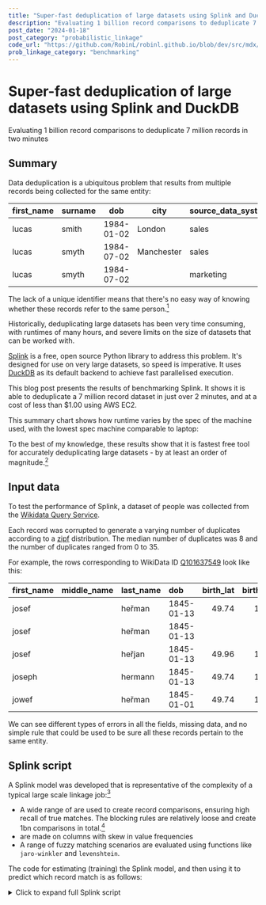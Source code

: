 ```yaml
---
title: "Super-fast deduplication of large datasets using Splink and DuckDB"
description: "Evaluating 1 billion record comparisons to deduplicate 7 million records in two minutes"
post_date: "2024-01-18"
post_category: "probabilistic_linkage"
code_url: "https://github.com/RobinL/robinl.github.io/blob/dev/src/mdx/fast_deduplication.mdx"
prob_linkage_category: "benchmarking"
---
```








# Super-fast deduplication of large datasets using Splink and DuckDB

<Subtitle>Evaluating 1 billion record comparisons to deduplicate 7 million records in two minutes</Subtitle>

## Summary



Data deduplication is a ubiquitous problem that results from multiple records being collected for the same entity:


| first_name | surname | dob        | city       | source_data_system |
| ---------- | ------- | ---------- | ---------- | ------------------ |
| lucas      | smith   | 1984-01-02 | London     | sales              |
| lucas      | smyth   | 1984-07-02 | Manchester | sales              |
| lucas      | smyth   | 1984-07-02 |            | marketing          |


The lack of a unique identifier means that there's no easy way of knowing whether these records refer to the same person.[^1]

[^1]: This problem is also sometimes referred to as entity resolution, or record linkage.

Historically, deduplicating large datasets has been very time consuming, with runtimes of many hours, and severe limits on the size of datasets that can be worked with.

[Splink](https://github.com/moj-analytical-services/splink) is a free, open source Python library to address this problem. It's designed for use on very large datasets, so speed is imperative.  It uses [DuckDB](https://duckdb.org/) as its default backend to achieve fast parallelised execution.


This blog post presents the results of benchmarking Splink. It shows it is able to deduplicate a 7 million record dataset in just over 2 minutes, and at a cost of less than $1.00 using AWS EC2.

This summary chart shows how runtime varies by the spec of the machine used, with the lowest spec machine comparable to laptop:

<VegaLite spec={summary_chart} />



To the best of my knowledge, these results show that it is fastest free tool for accurately deduplicating large datasets - by at least an order of magnitude.[^2]
[^2]: Please <Link to="/about/">contact me</Link> if you know otherwise!



## Input data

To test the performance of Splink, a dataset of people was collected from the [Wikidata Query Service](https://query.wikidata.org/).

Each record was corrupted to generate a varying number of duplicates according to a [zipf](https://en.wikipedia.org/wiki/Zipf%27s_law) distribution.  The median number of duplicates was 8 and the number of duplicates ranged from 0 to 35.

For example, the rows corresponding to WikiData ID [Q101637549](https://www.wikidata.org/wiki/Q101637549) look like this:

| first_name   | middle_name   | last_name   | dob        |   birth_lat |   birth_lng | occupation          |
|:-------------|:--------------|:------------|:-----------|------------:|------------:|:--------------------|
| josef        |               | heřman      | 1845-01-13 |     49.74   |     13.38   | high school teacher |
| josef        |               | heřman      | 1845-01-13 |             |             | high school teacher |
| josef        |               | heřjan      | 1845-01-13 |     49.96   |     13.35   | high school teacher |
| joseph       |               | hermann     | 1845-01-13 |     49.74   |     13.38   | travel writer       |
| jowef        |               | heřman      | 1845-01-01 |     49.74   |     13.38   | high school teacher |

We can see different types of errors in all the fields, missing data, and no simple rule that could be used to be sure all these records pertain to the same entity.

## Splink script


A Splink model was developed that is representative of the complexity of a typical large scale linkage job:[^3]

- A wide range of <DefinitionToolTip term="blocking_rule" text="blocking rules"/> are used to create record comparisons, ensuring high recall of true matches. The blocking rules are relatively loose and create 1bn comparisons in total.[^4]
- <DefinitionToolTip term="tf_adjustment" text="Term frequency adjustments"/>  are made on columns with skew in value frequencies
- A range of fuzzy matching scenarios are evaluated using functions like `jaro-winkler` and `levenshtein`.

[^3]: It would be possible to achieve much faster runtimes by reducing complexity, at the expense of accuracy.  For instance, reducing the use of fuzzy-match functions like Jaro Winkler, and avoiding term frequency adjustments.  However, this would not be representative of a typical real-world use case.
[^4]: It's important to emphasise the number of comparisons (1 billion) as well as the number of input rows (7 million) because performance is primarily driven by the former. Furthermore it would be possible to 'cheat' and get a better runtimes simply by using stricter blocking, at the cost of lower recall.  See [here](https://moj-analytical-services.github.io/splink/topic_guides/blocking/blocking_rules.html?h=blocking#blocking) for further details.


The code for estimating (training) the Splink model, and then using it to predict which record match is as follows:

<details>
<summary>Click to expand full Splink script</summary>
```python
import pandas as pd
from splink.duckdb.blocking_rule_library import block_on
from splink.duckdb.comparison_library import (
    distance_in_km_at_thresholds,
    exact_match,
    jaro_winkler_at_thresholds,
    levenshtein_at_thresholds,
)
from splink.duckdb.linker import DuckDBLinker

df = pd.read_parquet("7m_prepareed.parquet")


splink_settings = {
    "link_type": "dedupe_only",
    "blocking_rules_to_generate_predictions": [
        block_on(["last_name", "occupation"]),
        block_on(["first_name", "last_name"]),
        block_on(["first_name", "middle_name"]),
        block_on(["middle_name", "last_name"]),
        block_on(["first_name", "dob"]),
        block_on(["first_name", "middle_name"]),
        block_on(["last_name", "birth_lat"]),
        block_on(["first_name", "birth_lng"]),
        block_on(["middle_name", "occupation"]),
    ],
    "comparisons": [
        jaro_winkler_at_thresholds(
            "first_name", [0.9, 0.7], term_frequency_adjustments=True
        ),
        jaro_winkler_at_thresholds("middle_name", [0.9]),
        jaro_winkler_at_thresholds(
            "last_name", [0.9, 0.7], term_frequency_adjustments=True
        ),
        levenshtein_at_thresholds(
            "dob", [1, 2, 4], term_frequency_adjustments=True
        ),
        distance_in_km_at_thresholds(
            "birth_lat", "birth_lng", [10, 100]
        ),
        exact_match("occupation", term_frequency_adjustments=True),
    ],
    "retain_intermediate_calculation_columns": False,
    "retain_matching_columns": False,
    "max_iterations": 20,
    "em_convergence": 0.001,
}

linker = DuckDBLinker("df", splink_settings)

# Model training: Estimate the parameters of the model
linker.estimate_probability_two_random_records_match(
    [
        block_on(["first_name", "last_name", "dob"]),
    ],
    recall=0.8,
)
linker.estimate_u_using_random_sampling(max_pairs=1e9)
linker.estimate_parameters_using_expectation_maximisation(
    block_on(
        ["first_name", "last_name", "occupation"], salting_partitions=2
    ),
    estimate_without_term_frequencies=True,
)
linker.estimate_parameters_using_expectation_maximisation(
    block_on(["dob", "middle_name"], salting_partitions=2),
    estimate_without_term_frequencies=True,
)

# Inference: Predict which pairs are matching entities
df_predict = linker.predict(threshold_match_probability=0.9)

# Clustering: Compute an estimated cluster id
# that ties together records of the same entity
linker.cluster_pairwise_predictions_at_threshold(
    df_predict=df_predict, threshold_match_probability=0.9
)

```
</details>

## Detailed results

Benchmarking was conducted for both model training (parameter estimation) and inference (making predictions).

The following chart shows runtime by the Splink function, broken down by the EC2 instance type.  Note a logarithmic scale is used to ensure all values are legible.

<VegaLite spec={by_function_chart} />

The next chart shows total CPU and memory usage.  The CPU metric is average across cores, so 100% means all cores are being fully used.  Click on the bar chart at the top to select the instance type.

<VegaLite spec={cpu_mem_chart} />

We can see that DuckDB parallelises workloads very well.  Memory usage stays low on the larger instances types.

Not only can we perform deduplication quickly on high-spec machine, we can see the full set of benchmarks completed successfully on a machine comparable to a laptop (`c6g.2xlarge`, which has 8vCPU/16GiB memory), in around 25 minutes.[^5]

[^5]:  Out of memory errors were encountered on a `c6g.xlarge` (4vCPU/8GiB memory) machine.


## Comparisons to other libraries

A chart of runtimes three other popular open source record linkage packages can be found on page 362 of [this paper](https://imai.fas.harvard.edu/research/files/linkage.pdf) from the authors of the [fastLink](https://imai.fas.harvard.edu/research/files/linkage.pdf) R package.

The chart shows that of the three, fastLink has by far the best performance, at 400 minutes to deduplicate 300,000 records on an 8 core machine, with runtime increasing approximately quadratically with the number of input records.

Splink is able to deduplicate the same number of records in less than a minute on a comparable machine, suggesting it's at least two orders of magnitude faster.

A caveat is that these runtimes are not strictly comparable because the input datasets are not the same.  However, the size of the differences are so large that it's almost certain that Splink is a great deal faster.

## Scaling to larger datasets

The low memory usage on large EC2 instance types suggests there's scope to scale to substantially larger datasets using DuckDB.

For the purpose of this post, I chose to make a relatively large number of comparisons per input record (around 100) to demonstrate the speed of Splink.  In real record linkage scenarios, especially those where we have more columns of data about the entities, it's often  possible to use tighter blocking rules, resulting in fewer record comparisons per input record.

Both these observations suggest that DuckDB could be used to link datasets of many tens of millions or records or more.

Splink also offers big data backends like [Spark and Athena](https://moj-analytical-services.github.io/splink/topic_guides/splink_fundamentals/backends/backends.html?h=backends) as backends for linking truly enormous datasets.


## Accuracy

This post considers runtime only.  Accuracy statistics would only be valid on the specific dataset used for benchmarking, and I do not have comparative accuracy statistics for other libraries.

However, there are theoretical and empirical reasons to believe Splink offers accuracy comparable to or better than alternatives:

- Splink is able to effectively harness most of the information in the input data in making a prediction - as explained in <Link to="/fellegi_sunter_accuracy/">this post</Link>.
- An [independent empirical study](https://scholar.googleusercontent.com/scholar?q=cache:o4-c8w6DveYJ:scholar.google.com/+splink&hl=en&as_sdt=0,5&as_ylo=2023) has found Splink's accuracy compares favourably to alternatives.
- Splink offers a range of configuration options to optimise accuracy which are detailed further in <Link to="/comparing_splink_models/">this post</Link>.


I hope to write another post at some point looking at comparative accuracy in further details

## Comparison to the Apache Spark backend

Splink supports various SQL backends, so the same job was run on the Apache Spark backend to compare runtimes.[^6]

[^6]: The job was run in local mode on a `c6gd.4xlarge` instance, which has an SSD attached.  For Spark, this is important because some intermediate results are written to disk.  Note no results are present for the cluster step because the instance ran out of disk space before it could complete.


<VegaLite spec={spark_vs_duckdb_chart} />

We can see that Spark takes about 60% longer than DuckDB for estimating the `u` parameters, but for inference (making predictions) it takes 8.7 times longer.

The following chart shows CPU usage, and goes some way to explaining the very long runtime of the `predict()` step.

<VegaLite spec={metrics_spark_filtered} />

We can see that whilst the predict step parallelises well at first, there are straggler tasks on some CPUs that take a long time to complete.

A rough estimate suggests if problem of straggler tasks could be addressed and the CPUs could be pinned at 100%, Spark would still take around twice as long as DuckDB[^7].
[^7]: With experimentation, the straggler tasks could probably be largely avoided, but it would take several runs to find the optimal configuration, and requires significant expertise in both Spark and Splink.

Overall, it's clear that DuckDB is both intrinsically faster for data linking workloads, and also does a better job of parallelisation across all cores out of the box, resulting in substantially shorter runtimes.




## Reproduction materials

Benchmarking was conducted on a variety of AWS EC2 instances using [pytest-benchmark](https://pypi.org/project/pytest-benchmark/).  Code in available in the following two repositories:

- [Code to set up AWS infrastructure](https://github.com/RobinL/benchmarking_splink_infrastructure/releases/tag/v0.0.3)
- [Code to run the benchmarks](https://github.com/RobinL/run_splink_benchmarks_in_ec2/releases/tag/v0.0.3)


## Further reading

- [Splink documentation homepage](https://moj-analytical-services.github.io/splink)
-  <Link to="/intro_to_probabilistic_linkage/">Interactive introduction to probabilistic record linkage</Link>.
- [Splink examples](https://moj-analytical-services.github.io/splink/demos/examples/examples_index.html)
- [Splink tutorial](https://moj-analytical-services.github.io/splink/demos/tutorials/00_Tutorial_Introduction.html)
